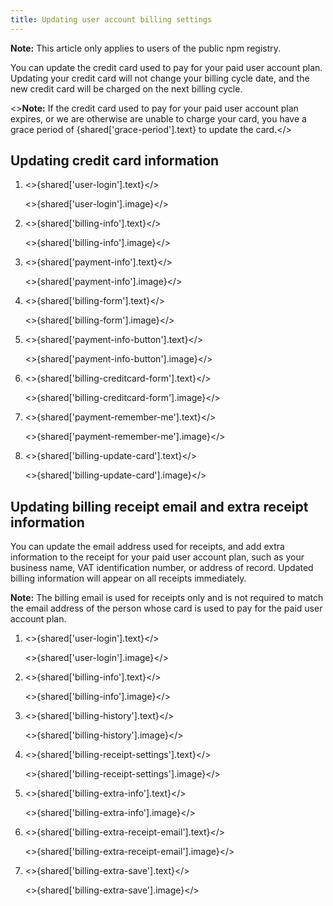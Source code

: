 ```yaml
---
title: Updating user account billing settings
---
```


<Note>

**Note:** This article only applies to users of the public npm registry.

</Note>

You can update the credit card used to pay for your paid user account plan. Updating your credit card will not change your billing cycle date, and the new credit card will be charged on the next billing cycle.

<><strong>Note:</strong> If the credit card used to pay for your paid user account plan expires, or we are otherwise are unable to charge your card, you have a grace period of {shared['grace-period'].text} to update the card.</>

## Updating credit card information

1. <>{shared['user-login'].text}</>

   <>{shared['user-login'].image}</>

2. <>{shared['billing-info'].text}</>

   <>{shared['billing-info'].image}</>

3. <>{shared['payment-info'].text}</>

   <>{shared['payment-info'].image}</>

4. <>{shared['billing-form'].text}</>

   <>{shared['billing-form'].image}</>

5. <>{shared['payment-info-button'].text}</>

   <>{shared['payment-info-button'].image}</>

6. <>{shared['billing-creditcard-form'].text}</>

   <>{shared['billing-creditcard-form'].image}</>

7. <>{shared['payment-remember-me'].text}</>

   <>{shared['payment-remember-me'].image}</>

8. <>{shared['billing-update-card'].text}</>

   <>{shared['billing-update-card'].image}</>

## Updating billing receipt email and extra receipt information

You can update the email address used for receipts, and add extra information to the receipt for your paid user account plan, such as your business name, VAT identification number, or address of record. Updated billing information will appear on all receipts immediately.

<Note>

**Note:** The billing email is used for receipts only and is not required to match the email address of the person whose card is used to pay for the paid user account plan.

</Note>

1. <>{shared['user-login'].text}</>

   <>{shared['user-login'].image}</>

2. <>{shared['billing-info'].text}</>

   <>{shared['billing-info'].image}</>

3. <>{shared['billing-history'].text}</>

   <>{shared['billing-history'].image}</>

4. <>{shared['billing-receipt-settings'].text}</>

   <>{shared['billing-receipt-settings'].image}</>

5. <>{shared['billing-extra-info'].text}</>

   <>{shared['billing-extra-info'].image}</>

6. <>{shared['billing-extra-receipt-email'].text}</>

   <>{shared['billing-extra-receipt-email'].image}</>

7. <>{shared['billing-extra-save'].text}</>

   <>{shared['billing-extra-save'].image}</>

